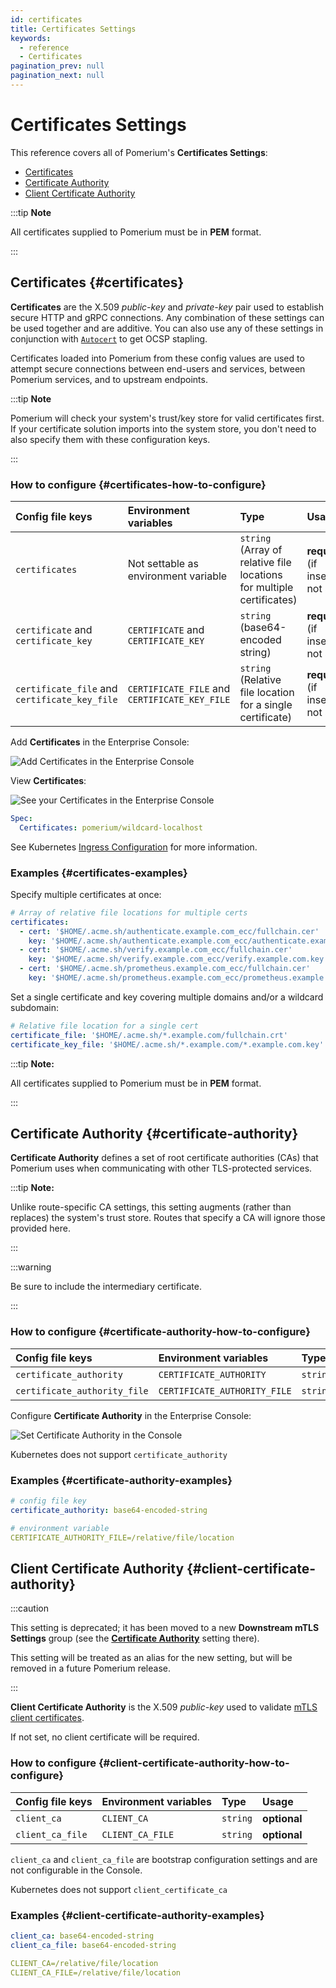 ```yaml
---
id: certificates
title: Certificates Settings
keywords:
  - reference
  - Certificates
pagination_prev: null
pagination_next: null
---
```



# Certificates Settings

This reference covers all of Pomerium's **Certificates Settings**:

- [Certificates](#certificates)
- [Certificate Authority](#certificate-authority)
- [Client Certificate Authority](#client-certificate-authority)

:::tip **Note**

All certificates supplied to Pomerium must be in **PEM** format.

:::

## Certificates {#certificates}

**Certificates** are the X.509 _public-key_ and _private-key_ pair used to establish secure HTTP and gRPC connections. Any combination of these settings can be used together and are additive. You can also use any of these settings in conjunction with [`Autocert`](/docs/reference/autocert) to get OCSP stapling.

Certificates loaded into Pomerium from these config values are used to attempt secure connections between end-users and services, between Pomerium services, and to upstream endpoints.

:::tip **Note**

Pomerium will check your system's trust/key store for valid certificates first. If your certificate solution imports into the system store, you don't need to also specify them with these configuration keys.

:::

### How to configure {#certificates-how-to-configure}

<Tabs>
<TabItem value="Core" label="Core">

| **Config file keys** | **Environment variables** | **Type** | **Usage** |
| :-- | :-- | :-- | :-- |
| `certificates` | Not settable as environment variable | `string` (Array of relative file locations for multiple certificates) | **required** (if insecure not set) |
| `certificate` and `certificate_key` | `CERTIFICATE` and `CERTIFICATE_KEY` | `string` (base64-encoded string) | **required** (if insecure not set) |
| `certificate_file` and `certificate_key_file` | `CERTIFICATE_FILE` and `CERTIFICATE_KEY_FILE` | `string` (Relative file location for a single certificate) | **required** (if insecure not set) |

</TabItem>
<TabItem value="Enterprise" label="Enterprise">

Add **Certificates** in the Enterprise Console:

![Add Certificates in the Enterprise Console](./img/certificates/certs-console.png)

View **Certificates**:

![See your Certificates in the Enterprise Console](./img/certificates/certs-console-list.png)

</TabItem>
<TabItem value="Kubernetes" label="Kubernetes">

```yaml
Spec:
  Certificates: pomerium/wildcard-localhost
```

See Kubernetes [Ingress Configuration](/docs/deploy/k8s/reference#spec) for more information.

</TabItem>
</Tabs>

### Examples {#certificates-examples}

Specify multiple certificates at once:

```yaml
# Array of relative file locations for multiple certs
certificates:
  - cert: '$HOME/.acme.sh/authenticate.example.com_ecc/fullchain.cer'
    key: '$HOME/.acme.sh/authenticate.example.com_ecc/authenticate.example.com.key'
  - cert: '$HOME/.acme.sh/verify.example.com_ecc/fullchain.cer'
    key: '$HOME/.acme.sh/verify.example.com_ecc/verify.example.com.key'
  - cert: '$HOME/.acme.sh/prometheus.example.com_ecc/fullchain.cer'
    key: '$HOME/.acme.sh/prometheus.example.com_ecc/prometheus.example.com.key'
```

Set a single certificate and key covering multiple domains and/or a wildcard subdomain:

```yaml
# Relative file location for a single cert
certificate_file: '$HOME/.acme.sh/*.example.com/fullchain.crt'
certificate_key_file: '$HOME/.acme.sh/*.example.com/*.example.com.key'
```

:::tip **Note:**

All certificates supplied to Pomerium must be in **PEM** format.

:::

## Certificate Authority {#certificate-authority}

**Certificate Authority** defines a set of root certificate authorities (CAs) that Pomerium uses when communicating with other TLS-protected services.

:::tip **Note:**

Unlike route-specific CA settings, this setting augments (rather than replaces) the system's trust store. Routes that specify a CA will ignore those provided here.

:::

:::warning

Be sure to include the intermediary certificate.

:::

### How to configure {#certificate-authority-how-to-configure}

<Tabs>
<TabItem value="Core" label="Core">

| **Config file keys** | **Environment variables** | **Type** | **Usage** |
| :-- | :-- | :-- | :-- |
| `certificate_authority` | `CERTIFICATE_AUTHORITY` | `string` | **optional** |
| `certificate_authority_file` | `CERTIFICATE_AUTHORITY_FILE` | `string` | **optional** |

</TabItem>
<TabItem value="Enterprise" label="Enterprise">

Configure **Certificate Authority** in the Enterprise Console:

![Set Certificate Authority in the Console](./img/certificates/cert-authority-console.png)

</TabItem>
<TabItem value="Kubernetes" label="Kubernetes">

Kubernetes does not support `certificate_authority`

</TabItem>
</Tabs>

### Examples {#certificate-authority-examples}

```yaml
# config file key
certificate_authority: base64-encoded-string

# environment variable
CERTIFICATE_AUTHORITY_FILE=/relative/file/location
```

## Client Certificate Authority {#client-certificate-authority}

:::caution

This setting is deprecated; it has been moved to a new **Downstream mTLS Settings** group (see the [**Certificate Authority**](/docs/reference/downstream-mtls-settings#ca) setting there).

This setting will be treated as an alias for the new setting, but will be removed in a future Pomerium release.

:::

**Client Certificate Authority** is the X.509 _public-key_ used to validate [mTLS client certificates](/docs/capabilities/mtls-clients).

If not set, no client certificate will be required.

### How to configure {#client-certificate-authority-how-to-configure}

<Tabs>
<TabItem value="Core" label="Core">

| **Config file keys** | **Environment variables** | **Type** | **Usage**    |
| :------------------- | :------------------------ | :------- | :----------- |
| `client_ca`          | `CLIENT_CA`               | `string` | **optional** |
| `client_ca_file`     | `CLIENT_CA_FILE`          | `string` | **optional** |

</TabItem>
<TabItem value="Enterprise" label="Enterprise">

`client_ca` and `client_ca_file` are bootstrap configuration settings and are not configurable in the Console.

</TabItem>
<TabItem value="Kubernetes" label="Kubernetes">

Kubernetes does not support `client_certificate_ca`

</TabItem>
</Tabs>

### Examples {#client-certificate-authority-examples}

```yaml
client_ca: base64-encoded-string
client_ca_file: base64-encoded-string

CLIENT_CA=/relative/file/location
CLIENT_CA_FILE=/relative/file/location
```
